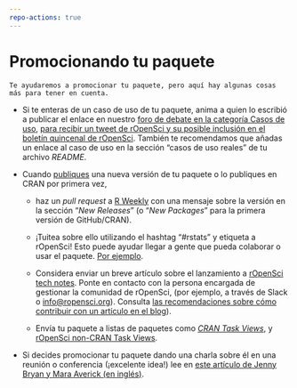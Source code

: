 ```yaml
---
repo-actions: true
---
```


# Promocionando tu paquete  {#marketing}

```block
Te ayudaremos a promocionar tu paquete, pero aquí hay algunas cosas más para tener en cuenta.
```

- Si te enteras de un caso de uso de tu paquete, anima a quien lo escribió a publicar el enlace en nuestro [foro de debate en la categoría Casos de uso](https://discuss.ropensci.org/c/usecases), [para recibir un tweet de rOpenSci y su posible inclusión en el boletín quincenal de rOpenSci](https://discuss.ropensci.org/t/about-the-usecases-category/33).
  También te recomendamos que añadas un enlace al caso de uso en la sección "casos de uso reales" de tu archivo *README*.

- Cuando [publiques](#releasing) una nueva versión de tu paquete o lo publiques en CRAN por primera vez,
  
  - haz un *pull request* a [R Weekly](https://github.com/rweekly/rweekly.org) con una mensaje sobre la versión en la sección "*New Releases*" (o "*New Packages*" para la primera versión de GitHub/CRAN).
  
  - ¡Tuitea sobre ello utilizando el hashtag "#rstats" y etiqueta a rOpenSci!
    Esto puede ayudar llegar a gente que pueda colaborar o usar el paquete.
    [Por ejemplo](https://twitter.com/opencpu/status/1003934871830622208).
  
  - Considera enviar un breve artículo sobre el lanzamiento a [rOpenSci tech notes](https://ropensci.org/technotes/).
    Ponte en contacto con la persona encargada de gestionar la comunidad de rOpenSci, (por ejemplo, a través de Slack o [info@ropensci.org](mailto:info@ropensci.org)).
    Consulta [las recomendaciones sobre cómo contribuir con un artículo en el blog](https://blogguide.ropensci.org)).
  
  - Envía tu paquete a listas de paquetes como [*CRAN Task Views*](https://cran.r-project.org/web/views/), y [rOpenSci non-CRAN Task Views](https://github.com/search?utf8=%E2%9C%93&q=user%3Aropensci+%22task+view%22&type=Repositories&ref=searchresults).

- Si decides promocionar tu paquete dando una charla sobre él en una reunión o conferencia (¡excelente idea!) lee en [este artículo de Jenny Bryan y Mara Averick (en inglés)](https://www.tidyverse.org/articles/2018/07/carpe-talk/).


